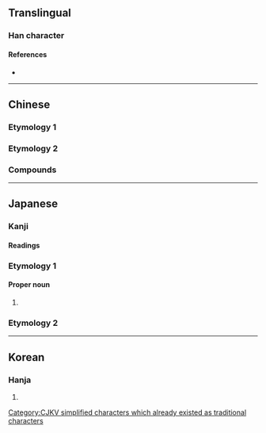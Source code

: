 {{character info}}
==Translingual==
{{stroke order|strokes=6}}
{{Han simplified forms|莊|荘|庄}}

===Han character===
{{Han char|rn=53|rad=广|as=03|sn=6|four=00214|canj=IG|ids=⿸广土}}

====References====
* {{Han ref|kx=0343.180|dkj=09234|dj=0653.050|hdz=20873.050|uh=5E84|ud=24196|bh=C9DC|bd=51676}}

----

==Chinese==

===Etymology 1===
{{zh-see|莊}}

===Etymology 2===
{{zh-see|廡|v}}

===Compounds===
{{zh-der|南庄}}

----

==Japanese==

===Kanji===
{{ja-kanji|grade=n|rs=广03}}

====Readings====
{{ja-readings
|goon=しょう<しやう
|kanon=そう<さう
|kanyoon=ほう
|kun=いなか-, むらざと-
}}

===Etymology 1===
{{ja-kanjitab|しょう|yomi=goon}}
====Proper noun====
{{ja-pos|proper|しょう}}

# {{given name|ja|male|sort=しょう}}

===Etymology 2===
{{ja-kanjitab|しょう|yomi=goon}}
{{ja-see-kango|荘}}

----

==Korean==

===Hanja===
{{ko-hanja|hangeul=[[장]]|rv=jang|mr=chang}}

# {{rfdef|ko|sort=广03}}

[[Category:CJKV simplified characters which already existed as traditional characters]]